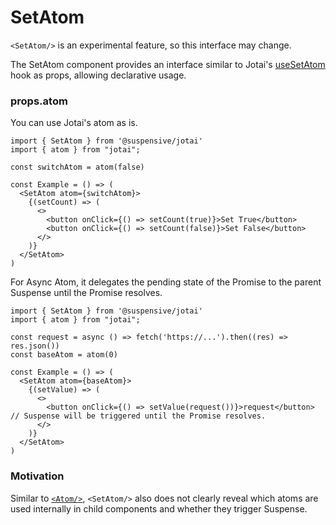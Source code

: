 
# SetAtom

<Callout type='experimental'>

`<SetAtom/>` is an experimental feature, so this interface may change.

</Callout>

The SetAtom component provides an interface similar to Jotai's [useSetAtom](https://jotai.org/docs/core/use-atom#usesetatom) hook as props, allowing declarative usage.

### props.atom

You can use Jotai's atom as is.

```tsx /SetAtom/
import { SetAtom } from '@suspensive/jotai'
import { atom } from "jotai";

const switchAtom = atom(false)

const Example = () => (
  <SetAtom atom={switchAtom}>
    {(setCount) => (
      <>
        <button onClick={() => setCount(true)}>Set True</button>
        <button onClick={() => setCount(false)}>Set False</button>
      </>
    )}
  </SetAtom>
)
```

For Async Atom, it delegates the pending state of the Promise to the parent Suspense until the Promise resolves.

```tsx /SetAtom/
import { SetAtom } from '@suspensive/jotai'
import { atom } from "jotai";

const request = async () => fetch('https://...').then((res) => res.json())
const baseAtom = atom(0)

const Example = () => (
  <SetAtom atom={baseAtom}>
    {(setValue) => (
      <>
        <button onClick={() => setValue(request())}>request</button> // Suspense will be triggered until the Promise resolves.
      </>
    )}
  </SetAtom>
)
```

### Motivation

Similar to [`<Atom/>`](https://suspensive.org/docs/jotai/Atom), `<SetAtom/>` also does not clearly reveal which atoms are used internally in child components and whether they trigger Suspense.
